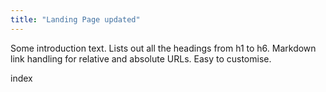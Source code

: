```yaml
---
title: "Landing Page updated"
---
```


Some introduction text. Lists out all the headings from h1 to h6. Markdown link handling for relative and absolute URLs. Easy to customise.

index
